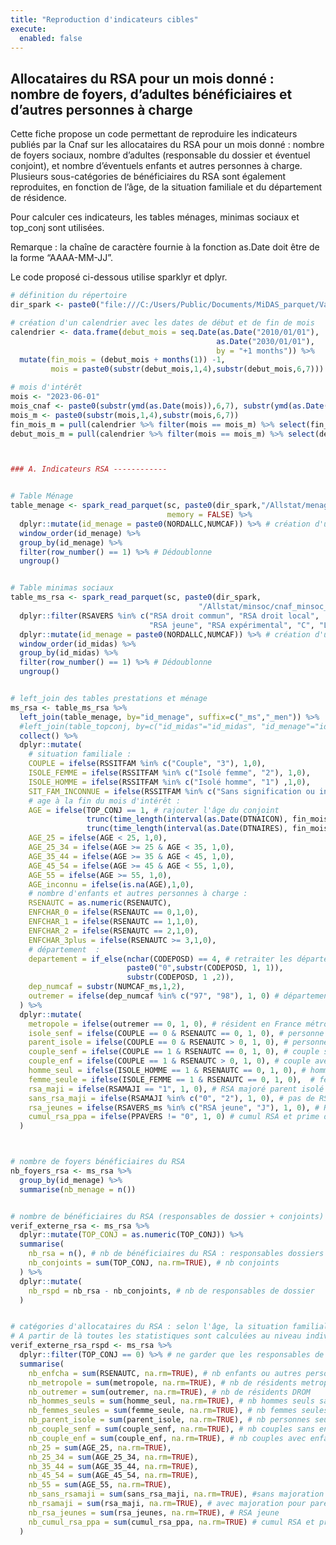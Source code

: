 ```yaml
---
title: "Reproduction d'indicateurs cibles"
execute: 
  enabled: false
---
```


## Allocataires du RSA pour un mois donné : nombre de foyers, d'adultes bénéficiaires et d'autres personnes à charge

Cette fiche propose un code permettant de reproduire les indicateurs publiés par la Cnaf sur les allocataires du RSA pour un mois donné : nombre de foyers sociaux, nombre d'adultes (responsable du dossier et éventuel conjoint), et nombre d'éventuels enfants et autres personnes à charge. Plusieurs sous-catégories de bénéficiaires du RSA sont également reproduites, en fonction de l'âge, de la situation familiale et du département de résidence.

Pour calculer ces indicateurs, les tables ménages, minimas sociaux et top_conj sont utilisées.

Remarque : la chaîne de caractère fournie à la fonction as.Date doit être de la forme "AAAA-MM-JJ".

Le code proposé ci-dessous utilise sparklyr et dplyr.

```r

# définition du répertoire
dir_spark <- paste0("file:///C:/Users/Public/Documents/MiDAS_parquet/Vague 4")

# création d'un calendrier avec les dates de début et de fin de mois
calendrier <- data.frame(debut_mois = seq.Date(as.Date("2010/01/01"),
                                              as.Date("2030/01/01"),
                                              by = "+1 months")) %>%
  mutate(fin_mois = (debut_mois + months(1)) -1,
         mois = paste0(substr(debut_mois,1,4),substr(debut_mois,6,7)))

# mois d'intérêt
mois <- "2023-06-01"
mois_cnaf <- paste0(substr(ymd(as.Date(mois)),6,7), substr(ymd(as.Date(mois)),3,4))
mois_m <- paste0(substr(mois,1,4),substr(mois,6,7))
fin_mois_m = pull(calendrier %>% filter(mois == mois_m) %>% select(fin_mois))
debut_mois_m = pull(calendrier %>% filter(mois == mois_m) %>% select(debut_mois))



### A. Indicateurs RSA ------------


# Table Ménage
table_menage <- spark_read_parquet(sc, paste0(dir_spark,"/Allstat/menage/cnaf_menage_", mois_cnaf, ".parquet"), 
                                   memory = FALSE) %>%
  dplyr::mutate(id_menage = paste0(NORDALLC,NUMCAF)) %>% # création d'un identifiant ménage
  window_order(id_menage) %>%
  group_by(id_menage) %>%
  filter(row_number() == 1) %>% # Dédoublonne
  ungroup()


# Table minimas sociaux
table_ms_rsa <- spark_read_parquet(sc, paste0(dir_spark, 
                                          "/Allstat/minsoc/cnaf_minsoc_", mois_cnaf, ".parquet"), memory=FALSE) %>%
  dplyr::filter(RSAVERS %in% c("RSA droit commun", "RSA droit local",
                               "RSA jeune", "RSA expérimental", "C", "L", "J", "E")) %>%
  dplyr::mutate(id_menage = paste0(NORDALLC,NUMCAF)) %>% # création d'un identifiant ménage
  window_order(id_midas) %>%
  group_by(id_midas) %>%
  filter(row_number() == 1) %>% # Dédoublonne
  ungroup()


# left_join des tables prestations et ménage
ms_rsa <- table_ms_rsa %>%
  left_join(table_menage, by="id_menage", suffix=c("_ms","_men")) %>%
  #left_join(table_topconj, by=c("id_midas"="id_midas", "id_menage"="id_menage")) %>% # dans la vague 4, la variable TOPCONJ est présente directement dans la table ménage. Pour les autres vagues, il faut exécuter ce left_join.
  collect() %>%
  dplyr::mutate(
    # situation familiale :
    COUPLE = ifelse(RSSITFAM %in% c("Couple", "3"), 1,0),
    ISOLE_FEMME = ifelse(RSSITFAM %in% c("Isolé femme", "2"), 1,0),
    ISOLE_HOMME = ifelse(RSSITFAM %in% c("Isolé homme", "1") ,1,0),
    SIT_FAM_INCONNUE = ifelse(RSSITFAM %in% c("Sans signification ou inconnue", "0"),1,0),
    # age à la fin du mois d'intérêt :
    AGE = ifelse(TOP_CONJ == 1, # rajouter l'âge du conjoint
                 trunc(time_length(interval(as.Date(DTNAICON), fin_mois_m), "years")),
                 trunc(time_length(interval(as.Date(DTNAIRES), fin_mois_m), "years"))),
    AGE_25 = ifelse(AGE < 25, 1,0),
    AGE_25_34 = ifelse(AGE >= 25 & AGE < 35, 1,0),
    AGE_35_44 = ifelse(AGE >= 35 & AGE < 45, 1,0),
    AGE_45_54 = ifelse(AGE >= 45 & AGE < 55, 1,0),
    AGE_55 = ifelse(AGE >= 55, 1,0),
    AGE_inconnu = ifelse(is.na(AGE),1,0),
    # nombre d'enfants et autres personnes à charge :
    RSENAUTC = as.numeric(RSENAUTC),
    ENFCHAR_0 = ifelse(RSENAUTC == 0,1,0),
    ENFCHAR_1 = ifelse(RSENAUTC == 1,1,0),
    ENFCHAR_2 = ifelse(RSENAUTC == 2,1,0),
    ENFCHAR_3plus = ifelse(RSENAUTC >= 3,1,0),
    # département  :
    departement = if_else(nchar(CODEPOSD) == 4, # retraiter les départements 1 à 9 en leur rajoutant 0 (01 à 09)
                          paste0("0",substr(CODEPOSD, 1, 1)),
                          substr(CODEPOSD, 1 ,2)),
    dep_numcaf = substr(NUMCAF_ms,1,2),
    outremer = ifelse(dep_numcaf %in% c("97", "98"), 1, 0) # département d'outre-mer
  ) %>%
  dplyr::mutate(
    metropole = ifelse(outremer == 0, 1, 0), # résident en France métropolitaine
    isole_senf = ifelse(COUPLE == 0 & RSENAUTC == 0, 1, 0), # personne seule sans enfant
    parent_isole = ifelse(COUPLE == 0 & RSENAUTC > 0, 1, 0), # personne seule avec enfant
    couple_senf = ifelse(COUPLE == 1 & RSENAUTC == 0, 1, 0), # couple sans enfant
    couple_enf = ifelse(COUPLE == 1 & RSENAUTC > 0, 1, 0), # couple avec enfant
    homme_seul = ifelse(ISOLE_HOMME == 1 & RSENAUTC == 0, 1, 0), # homme seul sans enfant
    femme_seule = ifelse(ISOLE_FEMME == 1 & RSENAUTC == 0, 1, 0),  # femme seule sans enfant 
    rsa_maji = ifelse(RSAMAJI == "1", 1, 0), # RSA majoré parent isolé
    sans_rsa_maji = ifelse(RSAMAJI %in% c("0", "2"), 1, 0), # pas de RSA majoré
    rsa_jeunes = ifelse(RSAVERS_ms %in% c("RSA jeune", "J"), 1, 0), # RSA jeunes
    cumul_rsa_ppa = ifelse(PPAVERS != "0", 1, 0) # cumul RSA et prime d'activité
  )



# nombre de foyers bénéficiaires du RSA
nb_foyers_rsa <- ms_rsa %>%
  group_by(id_menage) %>%
  summarise(nb_menage = n())


# nombre de bénéficiaires du RSA (responsables de dossier + conjoints)
verif_externe_rsa <- ms_rsa %>%
  dplyr::mutate(TOP_CONJ = as.numeric(TOP_CONJ)) %>%
  summarise(
    nb_rsa = n(), # nb de bénéficiaires du RSA : responsables dossiers + conjoints
    nb_conjoints = sum(TOP_CONJ, na.rm=TRUE), # nb conjoints
  ) %>%
  dplyr::mutate(
    nb_rspd = nb_rsa - nb_conjoints, # nb de responsables de dossier
  )


# catégories d'allocataires du RSA : selon l'âge, la situation familiale, le département de résidence
# A partir de là toutes les statistiques sont calculées au niveau individuel, sur les responsables dossiers uniquement (TOP_CONJ == 0) afin de reproduire les indicateurs publiés par la Cnaf
verif_externe_rsa_rspd <- ms_rsa %>%
  dplyr::filter(TOP_CONJ == 0) %>% # ne garder que les responsables de dossier
  summarise(
    nb_enfcha = sum(RSENAUTC, na.rm=TRUE), # nb enfants ou autres personnes à charge
    nb_metropole = sum(metropole, na.rm=TRUE), # nb de résidents metropole
    nb_outremer = sum(outremer, na.rm=TRUE), # nb de résidents DROM
    nb_hommes_seuls = sum(homme_seul, na.rm=TRUE), # nb hommes seuls sans enfants
    nb_femmes_seules = sum(femme_seule, na.rm=TRUE), # nb femmes seules sans enfants
    nb_parent_isole = sum(parent_isole, na.rm=TRUE), # nb personnes seules avec enfants
    nb_couple_senf = sum(couple_senf, na.rm=TRUE), # nb couples sans enfants 
    nb_couple_enf = sum(couple_enf, na.rm=TRUE), # nb couples avec enfants 
    nb_25 = sum(AGE_25, na.rm=TRUE),
    nb_25_34 = sum(AGE_25_34, na.rm=TRUE),
    nb_35_44 = sum(AGE_35_44, na.rm=TRUE),
    nb_45_54 = sum(AGE_45_54, na.rm=TRUE),
    nb_55 = sum(AGE_55, na.rm=TRUE),
    nb_sans_rsamaji = sum(sans_rsa_maji, na.rm=TRUE), #sans majoration pour parent isole
    nb_rsamaji = sum(rsa_maji, na.rm=TRUE), # avec majoration pour parent isole
    nb_rsa_jeunes = sum(rsa_jeunes, na.rm=TRUE), # RSA jeune
    nb_cumul_rsa_ppa = sum(cumul_rsa_ppa, na.rm=TRUE) # cumul RSA et prime activité
  )
```
